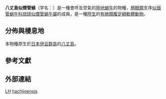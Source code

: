{{Speciesbox
 | status = DD | status_system = IUCN2.3
 | status_ref = <ref>Mollusc Specialist Group (1996). [http://www.iucnredlist.org/search/details.php/12397/all ''Luchuena hachijoensis'']. [http://www.iucnredlist.org 2006 IUCN Red List of Threatened Species.] {{Wayback|url=http://www.iucnredlist.org/ |date=20140627094911 }} Downloaded on 7 August 2007.</ref>
 | taxon = Luchuena hachijoensis
 | authority = [[Nagamichi_Kuroda|Kuroda]], 1945
 | synonyms = 
}}

'''八丈島似煙管蝸'''（学名：''{{lang|la|Luchuena hachijoensis}}''）是一種會呼及空氣的[[陸地蝸牛|陸地蝸牛]]的物種，[[柄眼類|柄眼類]]支序[[似烟管蜗牛科|似烟管蜗牛科]][[琉球似煙管蝸牛屬|琉球似煙管蝸牛屬]]的成員，是一種[[陸生動物|陸生]]的[[有肺類|有肺類]][[腹足綱|腹足綱]][[軟體動物|軟體動物]]。

==分佈與棲息地==
本物種原生於[[日本|日本]][[伊豆群島|伊豆群島]]的[[八丈島|八丈島]]。

==參考文獻==
{{reflist |refs=
}}

==外部連結==
{{Taxonbar}}

[[Category:IUCN红色名录数据缺乏物种|LH]]
[[Category:琉球似烟管蜗牛属|hachijoensis]]
{{mollusc-stub}}